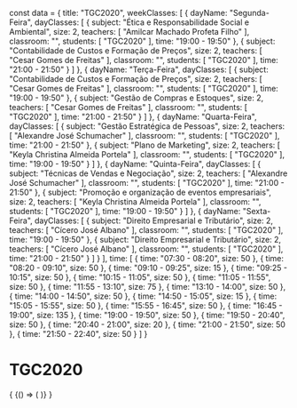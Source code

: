 const data = {
  title: "TGC2020",
  weekClasses: [
    {
      dayName: "Segunda-Feira",
      dayClasses: [
        {
          subject: "Ética e Responsabilidade Social e Ambiental",
          size: 2,
          teachers: [
            "Amilcar Machado Profeta Filho"
          ],
          classroom: "",
          students: [
            "TGC2020"
          ],
          time: "19:00 - 19:50"
        },
        {
          subject: "Contabilidade de Custos e Formação de Preços",
          size: 2,
          teachers: [
            "Cesar Gomes de Freitas"
          ],
          classroom: "",
          students: [
            "TGC2020"
          ],
          time: "21:00 - 21:50"
        }
      ]
    },
    {
      dayName: "Terça-Feira",
      dayClasses: [
        {
          subject: "Contabilidade de Custos e Formação de Preços",
          size: 2,
          teachers: [
            "Cesar Gomes de Freitas"
          ],
          classroom: "",
          students: [
            "TGC2020"
          ],
          time: "19:00 - 19:50"
        },
        {
          subject: "Gestão de Compras e Estoques",
          size: 2,
          teachers: [
            "Cesar Gomes de Freitas"
          ],
          classroom: "",
          students: [
            "TGC2020"
          ],
          time: "21:00 - 21:50"
        }
      ]
    },
    {
      dayName: "Quarta-Feira",
      dayClasses: [
        {
          subject: "Gestão Estratégica de Pessoas",
          size: 2,
          teachers: [
            "Alexandre José Schumacher"
          ],
          classroom: "",
          students: [
            "TGC2020"
          ],
          time: "21:00 - 21:50"
        },
        {
          subject: "Plano de Marketing",
          size: 2,
          teachers: [
            "Keyla Christina Almeida Portela"
          ],
          classroom: "",
          students: [
            "TGC2020"
          ],
          time: "19:00 - 19:50"
        }
      ]
    },
    {
      dayName: "Quinta-Feira",
      dayClasses: [
        {
          subject: "Técnicas de Vendas e Negociação",
          size: 2,
          teachers: [
            "Alexandre José Schumacher"
          ],
          classroom: "",
          students: [
            "TGC2020"
          ],
          time: "21:00 - 21:50"
        },
        {
          subject: "Promoção e organização de eventos empresariais",
          size: 2,
          teachers: [
            "Keyla Christina Almeida Portela"
          ],
          classroom: "",
          students: [
            "TGC2020"
          ],
          time: "19:00 - 19:50"
        }
      ]
    },
    {
      dayName: "Sexta-Feira",
      dayClasses: [
        {
          subject: "Direito Empresarial e Tributário",
          size: 2,
          teachers: [
            "Cícero José Albano"
          ],
          classroom: "",
          students: [
            "TGC2020"
          ],
          time: "19:00 - 19:50"
        },
        {
          subject: "Direito Empresarial e Tributário",
          size: 2,
          teachers: [
            "Cícero José Albano"
          ],
          classroom: "",
          students: [
            "TGC2020"
          ],
          time: "21:00 - 21:50"
        }
      ]
    }
  ],
  time: [
    {
      time: "07:30 - 08:20",
      size: 50
    },
    {
      time: "08:20 - 09:10",
      size: 50
    },
    {
      time: "09:10 - 09:25",
      size: 15
    },
    {
      time: "09:25 - 10:15",
      size: 50
    },
    {
      time: "10:15 - 11:05",
      size: 50
    },
    {
      time: "11:05 - 11:55",
      size: 50
    },
    {
      time: "11:55 - 13:10",
      size: 75
    },
    {
      time: "13:10 - 14:00",
      size: 50
    },
    {
      time: "14:00 - 14:50",
      size: 50
    },
    {
      time: "14:50 - 15:05",
      size: 15
    },
    {
      time: "15:05 - 15:55",
      size: 50
    },
    {
      time: "15:55 - 16:45",
      size: 50
    },
    {
      time: "16:45 - 19:00",
      size: 135
    },
    {
      time: "19:00 - 19:50",
      size: 50
    },
    {
      time: "19:50 - 20:40",
      size: 50
    },
    {
      time: "20:40 - 21:00",
      size: 20
    },
    {
      time: "21:00 - 21:50",
      size: 50
    },
    {
      time: "21:50 - 22:40",
      size: 50
    }
  ]
}

# TGC2020

<div>
  {
    <BrowserOnly>
      {() => (
        <Grid
          title={data.title}
          weekClasses={data.weekClasses}
          time={data.time}
        />
      )}
    </BrowserOnly>
  }
</div>
